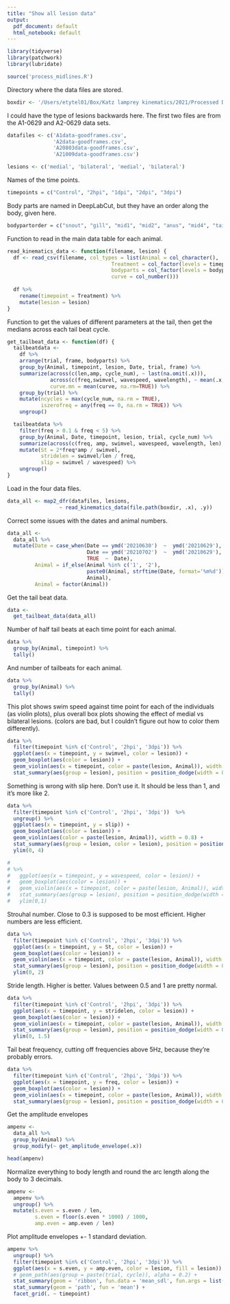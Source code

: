 ```yaml
---
title: "Show all lesion data"
output:
  pdf_document: default
  html_notebook: default
---
```


```r
library(tidyverse)
library(patchwork)
library(lubridate)
```

```r
source('process_midlines.R')
```

Directory where the data files are stored.
```r
boxdir <- '/Users/etytel01/Box/Katz lamprey kinematics/2021/Processed Data'
```

I could have the type of lesions backwards here. The first two files are from the A1-0629 and A2-0629 data sets.
```r
datafiles <- c('A1data-goodframes.csv',
               'A2data-goodframes.csv',
               'A20803data-goodframes.csv',
               'A21009data-goodframes.csv')

lesions <- c('medial', 'bilateral', 'medial', 'bilateral')
```

Names of the time points.
```r
timepoints = c("Control", "2hpi", "1dpi", "2dpi", "3dpi")
```

Body parts are named in DeepLabCut, but they have an order along the body, given here.
```r
bodypartorder = c("snout", "gill", "mid1", "mid2", "anus", "mid4", "tailbase", "tailtip")
```

Function to read in the main data table for each animal.
```r
read_kinematics_data <- function(filename, lesion) {
  df <- read_csv(filename, col_types = list(Animal = col_character(),
                                  Treatment = col_factor(levels = timepoints),
                                  bodyparts = col_factor(levels = bodypartorder),
                                  curve = col_number()))
  
  df %>%
    rename(timepoint = Treatment) %>%
    mutate(lesion = lesion)
}
```
  
Function to get the values of different parameters at the tail, then get the medians across each tail beat cycle.
```r
get_tailbeat_data <- function(df) {
  tailbeatdata <-
    df %>%
    arrange(trial, frame, bodyparts) %>%
    group_by(Animal, timepoint, lesion, Date, trial, frame) %>%
    summarize(across(c(len,amp, cycle_num), ~ last(na.omit(.x))),
              across(c(freq,swimvel, wavespeed, wavelength), ~ mean(.x, na.rm = TRUE)),
              curve.mn = mean(curve, na.rm=TRUE)) %>%
    group_by(trial) %>%
    mutate(ncycles = max(cycle_num, na.rm = TRUE),
           iszerofreq = any(freq == 0, na.rm = TRUE)) %>%
    ungroup()

  tailbeatdata %>%
    filter(freq > 0.1 & freq < 5) %>%
    group_by(Animal, Date, timepoint, lesion, trial, cycle_num) %>%
    summarize(across(c(freq, amp, swimvel, wavespeed, wavelength, len), ~ median(.x, na.rm = TRUE))) %>%
    mutate(St = 2*freq*amp / swimvel,
           stridelen = swimvel/len / freq,
           slip = swimvel / wavespeed) %>%
    ungroup()
}
```
  
Load in the four data files.
```r
data_all <- map2_dfr(datafiles, lesions, 
                 ~ read_kinematics_data(file.path(boxdir, .x), .y))
```

Correct some issues with the dates and animal numbers.
```r
data_all <-
  data_all %>%
  mutate(Date = case_when(Date == ymd('20210630')  ~  ymd('20210629'),
                          Date == ymd('20210702')  ~  ymd('20210629'),
                          TRUE  ~  Date),
         Animal = if_else(Animal %in% c('1', '2'),
                          paste0(Animal, strftime(Date, format='%m%d')),
                          Animal),
         Animal = factor(Animal))
```

Get the tail beat data.
```r
data <-
  get_tailbeat_data(data_all)
```

Number of half tail beats at each time point for each animal.
```r
data %>%
  group_by(Animal, timepoint) %>%
  tally()
```
And number of tailbeats for each animal.
```r
data %>%
  group_by(Animal) %>%
  tally()
```

This plot shows swim speed against time point for each of the individuals (as violin plots), plus overall box plots showing the effect of medial vs bilateral lesions. (colors are bad, but I couldn't figure out how to color them differently).
```r
data %>%
  filter(timepoint %in% c('Control', '2hpi', '3dpi')) %>%
  ggplot(aes(x = timepoint, y = swimvel, color = lesion)) +
  geom_boxplot(aes(color = lesion)) +
  geom_violin(aes(x = timepoint, color = paste(lesion, Animal)), width = 0.8) +
  stat_summary(aes(group = lesion), position = position_dodge(width = 0.8), fun = 'median', geom = 'line')
```

Something is wrong with slip here. Don't use it. It should be less than 1, and it's more like 2.
```r
data %>%
  filter(timepoint %in% c('Control', '2hpi', '3dpi'))  %>%
  ungroup() %>%
  ggplot(aes(x = timepoint, y = slip)) +
  geom_boxplot(aes(color = lesion)) +
  geom_violin(aes(color = paste(lesion, Animal)), width = 0.8) +
  stat_summary(aes(group = lesion, color = lesion), position = position_dodge(width = 0.8), fun = 'median', geom = 'line') +
  ylim(0, 4)

# 
# %>%
#   ggplot(aes(x = timepoint, y = wavespeed, color = lesion)) +
#   geom_boxplot(aes(color = lesion)) +
#   geom_violin(aes(x = timepoint, color = paste(lesion, Animal)), width = 0.8) +
#   stat_summary(aes(group = lesion), position = position_dodge(width = 0.8), fun = 'median', geom = 'line') +
#   ylim(0,1)
```

Strouhal number. Close to 0.3 is supposed to be most efficient. Higher numbers are less efficient.
```r
data %>%
  filter(timepoint %in% c('Control', '2hpi', '3dpi')) %>%
  ggplot(aes(x = timepoint, y = St, color = lesion)) +
  geom_boxplot(aes(color = lesion)) +
  geom_violin(aes(x = timepoint, color = paste(lesion, Animal)), width = 0.8) +
  stat_summary(aes(group = lesion), position = position_dodge(width = 0.8), fun = 'median', geom = 'line') +
  ylim(0, 2)
```

Stride length. Higher is better. Values between 0.5 and 1 are pretty normal.
```r
data %>%
  filter(timepoint %in% c('Control', '2hpi', '3dpi')) %>%
  ggplot(aes(x = timepoint, y = stridelen, color = lesion)) +
  geom_boxplot(aes(color = lesion)) +
  geom_violin(aes(x = timepoint, color = paste(lesion, Animal)), width = 0.8) +
  stat_summary(aes(group = lesion), position = position_dodge(width = 0.8), fun = 'median', geom = 'line') +
  ylim(0, 1.5)
```

Tail beat frequency, cutting off frequencies above 5Hz, because they're probably errors.
```r
data %>%
  filter(timepoint %in% c('Control', '2hpi', '3dpi')) %>%
  ggplot(aes(x = timepoint, y = freq, color = lesion)) +
  geom_boxplot(aes(color = lesion)) +
  geom_violin(aes(x = timepoint, color = paste(lesion, Animal)), width = 0.8) +
  stat_summary(aes(group = lesion), position = position_dodge(width = 0.8), fun = 'median', geom = 'line')
```

Get the amplitude envelopes
```r
ampenv <-
  data_all %>%
  group_by(Animal) %>%
  group_modify(~ get_amplitude_envelope(.x))

head(ampenv)
```
Normalize everything to body length and round the arc length along the body to 3 decimals.
```r
ampenv <-
  ampenv %>%
  ungroup() %>%
  mutate(s.even = s.even / len,
         s.even = floor(s.even * 1000) / 1000,
         amp.even = amp.even / len)
```

Plot amplitude envelopes +- 1 standard deviation.
```r
ampenv %>%
  ungroup() %>%
  filter(timepoint %in% c('Control', '2hpi', '3dpi')) %>%
  ggplot(aes(x = s.even, y = amp.even, color = lesion, fill = lesion)) +
  # geom_path(aes(group = paste(trial, cycle)), alpha = 0.2) +
  stat_summary(geom = 'ribbon', fun.data = 'mean_sdl', fun.args = list(mult = 1), alpha = 0.5) +
  stat_summary(geom = 'path', fun = 'mean') +
  facet_grid(. ~ timepoint)

```


